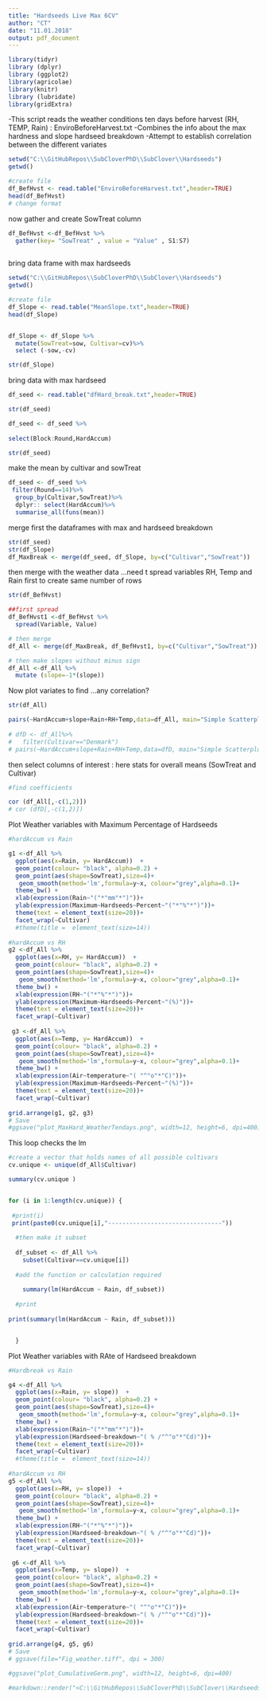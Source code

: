 ```yaml
---
title: "Hardseeds Live Max 6CV"
author: "CT"
date: "11.01.2018"
output: pdf_document
---
```



```r
library(tidyr)
library (dplyr)
library (ggplot2)
library(agricolae)
library(knitr)
library (lubridate)
library(gridExtra)

```

-This script reads the weather conditions ten days before harvest (RH, TEMP, Rain) : EnviroBeforeHarvest.txt
-Combines the info about the max hardness and slope hardseed breakdown 
-Attempt to establish correlation between the different variates 

```r
setwd("C:\\GitHubRepos\\SubCloverPhD\\SubClover\\Hardseeds")
getwd()

#create file
df_BefHvst <- read.table("EnviroBeforeHarvest.txt",header=TRUE)
head(df_BefHvst)
# change format 


```

now gather and create SowTreat column


```r

df_BefHvst <-df_BefHvst %>%
  gather(key= "SowTreat" , value = "Value" , S1:S7)
  

```


bring data frame with max hardseeds


```r

setwd("C:\\GitHubRepos\\SubCloverPhD\\SubClover\\Hardseeds")
getwd()

#create file
df_Slope <- read.table("MeanSlope.txt",header=TRUE)
head(df_Slope)


df_Slope <- df_Slope %>%
  mutate(SowTreat=sow, Cultivar=cv)%>%
  select (-sow,-cv)

str(df_Slope)

```

bring data with max hardseed

```r

df_seed <- read.table("dfHard_break.txt",header=TRUE)

str(df_seed)

df_seed <- df_seed %>%
  
select(Block:Round,HardAccum)  

str(df_seed)

```

make the mean by cultivar and sowTreat

```r
df_seed <- df_seed %>%
 filter(Round==14)%>% 
  group_by(Cultivar,SowTreat)%>%
  dplyr:: select(HardAccum)%>%
  summarise_all(funs(mean))

```

merge first the dataframes with max and hardseed breakdown


```r

str(df_seed)
str(df_Slope)
df_MaxBreak <- merge(df_seed, df_Slope, by=c("Cultivar","SowTreat"))


```

then merge with the weather data ...need t spread variables RH, Temp and Rain first to create same number of rows  

```r

str(df_BefHvst)

##first spread 
df_BefHvst1 <-df_BefHvst %>%
  spread(Variable, Value)

# then merge 
df_All <- merge(df_MaxBreak, df_BefHvst1, by=c("Cultivar","SowTreat"))

# then make slopes without minus sign 
df_All <-df_All %>%
  mutate (slope=-1*(slope))


```


Now plot variates to find  ...any correlation? 




```r

str(df_All)

pairs(~HardAccum+slope+Rain+RH+Temp,data=df_All, main="Simple Scatterplot Matrix")
  
# dfD <- df_All%>%
#   filter(Cultivar=="Denmark")
# pairs(~HardAccum+slope+Rain+RH+Temp,data=dfD, main="Simple Scatterplot Matrix Denmark")

```

then select columns of interest : here stats for overall means (SowTreat and Cultivar)

```r

#find coefficients 

cor (df_All[,-c(1,2)])
# cor (dfD[,-c(1,2)])
```

Plot Weather variables with Maximum Percentage of Hardseeds 


```r
#hardAccum vs Rain 

g1 <-df_All %>%
  ggplot(aes(x=Rain, y= HardAccum))  +
  geom_point(colour= "black", alpha=0.2) +
  geom_point(aes(shape=SowTreat),size=4)+
   geom_smooth(method='lm',formula=y~x, colour="grey",alpha=0.1)+
  theme_bw() +
  xlab(expression(Rain~"("*"mm"*")"))+ 
  ylab(expression(Maximum~Hardseeds~Percent~"("*"%"*")"))+
  theme(text = element_text(size=20))+
  facet_wrap(~Cultivar)
  #theme(title =  element_text(size=14))
  
#hardAccum vs RH
g2 <-df_All %>%
  ggplot(aes(x=RH, y= HardAccum))  +
  geom_point(colour= "black", alpha=0.2) +
  geom_point(aes(shape=SowTreat),size=4)+
   geom_smooth(method='lm',formula=y~x, colour="grey",alpha=0.1)+
  theme_bw() +
  xlab(expression(RH~"("*"%"*")"))+ 
  ylab(expression(Maximum~Hardseeds~Percent~"(%)"))+
  theme(text = element_text(size=20))+
  facet_wrap(~Cultivar)
  
 g3 <-df_All %>%
  ggplot(aes(x=Temp, y= HardAccum))  +
  geom_point(colour= "black", alpha=0.2) +
  geom_point(aes(shape=SowTreat),size=4)+
   geom_smooth(method='lm',formula=y~x, colour="grey",alpha=0.1)+
  theme_bw() +
  xlab(expression(Air~temperature~"( "^"o"*"C)"))+ 
  ylab(expression(Maximum~Hardseeds~Percent~"(%)"))+
  theme(text = element_text(size=20))+
  facet_wrap(~Cultivar) 
  
grid.arrange(g1, g2, g3)
# Save
#ggsave("plot_MaxHard_WeatherTendays.png", width=12, height=6, dpi=400)


```
This loop checks the lm 

```r

#create a vector that holds names of all possible cultivars
cv.unique <- unique(df_All$Cultivar)

summary(cv.unique )


for (i in 1:length(cv.unique)) {
  
 #print(i)
 print(paste0(cv.unique[i],"--------------------------------"))
  
  #then make it subset 
  
  df_subset <- df_All %>%
    subset(Cultivar==cv.unique[i])
  
  #add the function or calculation required 
  
    summary(lm(HardAccum ~ Rain, df_subset))  
    
  #print
    
print(summary(lm(HardAccum ~ Rain, df_subset)))


  } 


```



Plot Weather variables with RAte of Hardseed breakdown  


```r
#Hardbreak vs Rain 

g4 <-df_All %>%
  ggplot(aes(x=Rain, y= slope))  +
  geom_point(colour= "black", alpha=0.2) +
  geom_point(aes(shape=SowTreat),size=4)+
   geom_smooth(method='lm',formula=y~x, colour="grey",alpha=0.1)+
  theme_bw() +
  xlab(expression(Rain~"("*"mm"*")"))+ 
  ylab(expression(Hardseed~breakdown~"( % /"^"o"*"Cd)"))+
  theme(text = element_text(size=20))+
  facet_wrap(~Cultivar)
  #theme(title =  element_text(size=14))
  
#hardAccum vs RH
g5 <-df_All %>%
  ggplot(aes(x=RH, y= slope))  +
  geom_point(colour= "black", alpha=0.2) +
  geom_point(aes(shape=SowTreat),size=4)+
   geom_smooth(method='lm',formula=y~x, colour="grey",alpha=0.1)+
  theme_bw() +
  xlab(expression(RH~"("*"%"*")"))+ 
  ylab(expression(Hardseed~breakdown~"( % /"^"o"*"Cd)"))+
  theme(text = element_text(size=20))+
  facet_wrap(~Cultivar)
  
 g6 <-df_All %>%
  ggplot(aes(x=Temp, y= slope))  +
  geom_point(colour= "black", alpha=0.2) +
  geom_point(aes(shape=SowTreat),size=4)+
   geom_smooth(method='lm',formula=y~x, colour="grey",alpha=0.1)+
  theme_bw() +
  xlab(expression(Air~temperature~"( "^"o"*"C)"))+ 
  ylab(expression(Hardseed~breakdown~"( % /"^"o"*"Cd)"))+
  theme(text = element_text(size=20))+
  facet_wrap(~Cultivar) 
  
grid.arrange(g4, g5, g6)
# Save
# ggsave(file="Fig_weather.tiff", dpi = 300)

#ggsave("plot_CumulativeGerm.png", width=12, height=6, dpi=400)


```


```r

#markdown::render("<C:\\GitHubRepos\\SubCloverPhD\\SubClover\\HardseedsProject1Read.Rmd>") 
```


